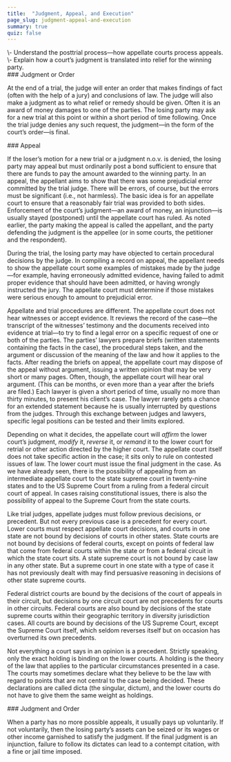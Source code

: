 ```yaml
---
title:  "Judgment, Appeal, and Execution"
page_slug: judgment-appeal-and-execution
summary: true
quiz: false
---
```

<div className="content-chunk" data-subsection-id = "learning-objectives-49pt">
<Info title="LEARNING OBJECTIVES">\- Understand the posttrial process—how appellate courts process appeals.  
\- Explain how a court’s judgment is translated into relief for the winning party.</Info>
</div>
<div className="content-chunk" data-subsection-id = "Judgment-or-Order-343t">
### Judgment or Order

  
At the end of a trial, the judge will enter an order that makes findings of fact (often with the help of a jury) and conclusions of law. The judge will also make a judgment as to what relief or remedy should be given. Often it is an award of money damages to one of the parties. The losing party may ask for a new trial at this point or within a short period of time following. Once the trial judge denies any such request, the judgment—in the form of the court’s order—is final.
</div>
<div className="content-chunk" data-subsection-id = "Appeal-344t">
### Appeal

  
If the loser’s motion for a new trial or a judgment n.o.v. is denied, the losing party may appeal but must ordinarily post a bond sufficient to ensure that there are funds to pay the amount awarded to the winning party. In an appeal, the appellant aims to show that there was some prejudicial error committed by the trial judge. There will be errors, of course, but the errors must be significant (i.e., not harmless). The basic idea is for an appellate court to ensure that a reasonably fair trial was provided to both sides. Enforcement of the court’s judgment—an award of money, an injunction—is usually stayed (postponed) until the appellate court has ruled. As noted earlier, the party making the appeal is called the appellant, and the party defending the judgment is the appellee (or in some courts, the petitioner and the respondent).

During the trial, the losing party may have objected to certain procedural decisions by the judge. In compiling a record on appeal, the appellant needs to show the appellate court some examples of mistakes made by the judge—for example, having erroneously admitted evidence, having failed to admit proper evidence that should have been admitted, or having wrongly instructed the jury. The appellate court must determine if those mistakes were serious enough to amount to prejudicial error.

Appellate and trial procedures are different. The appellate court does not hear witnesses or accept evidence. It reviews the record of the case—the transcript of the witnesses’ testimony and the documents received into evidence at trial—to try to find a legal error on a specific request of one or both of the parties. The parties’ lawyers prepare briefs (written statements containing the facts in the case), the procedural steps taken, and the argument or discussion of the meaning of the law and how it applies to the facts. After reading the briefs on appeal, the appellate court may dispose of the appeal without argument, issuing a written opinion that may be very short or many pages. Often, though, the appellate court will hear oral argument. (This can be months, or even more than a year after the briefs are filed.) Each lawyer is given a short period of time, usually no more than thirty minutes, to present his client’s case. The lawyer rarely gets a chance for an extended statement because he is usually interrupted by questions from the judges. Through this exchange between judges and lawyers, specific legal positions can be tested and their limits explored.

Depending on what it decides, the appellate court will _affirm_ the lower court’s judgment, _modify_ it, _reverse_ it, or _remand_ it to the lower court for retrial or other action directed by the higher court. The appellate court itself does not take specific action in the case; it sits only to rule on contested issues of law. The lower court must issue the final judgment in the case. As we have already seen, there is the possibility of appealing from an intermediate appellate court to the state supreme court in twenty-nine states and to the US Supreme Court from a ruling from a federal circuit court of appeal. In cases raising constitutional issues, there is also the possibility of appeal to the Supreme Court from the state courts.

Like trial judges, appellate judges must follow previous decisions, or precedent. But not every previous case is a precedent for every court. Lower courts must respect appellate court decisions, and courts in one state are not bound by decisions of courts in other states. State courts are not bound by decisions of federal courts, except on points of federal law that come from federal courts within the state or from a federal circuit in which the state court sits. A state supreme court is not bound by case law in any other state. But a supreme court in one state with a type of case it has not previously dealt with may find persuasive reasoning in decisions of other state supreme courts.

Federal district courts are bound by the decisions of the court of appeals in their circuit, but decisions by one circuit court are not precedents for courts in other circuits. Federal courts are also bound by decisions of the state supreme courts within their geographic territory in diversity jurisdiction cases. All courts are bound by decisions of the US Supreme Court, except the Supreme Court itself, which seldom reverses itself but on occasion has overturned its own precedents.

Not everything a court says in an opinion is a precedent. Strictly speaking, only the exact holding is binding on the lower courts. A holding is the theory of the law that applies to the particular circumstances presented in a case. The courts may sometimes declare what they believe to be the law with regard to points that are not central to the case being decided. These declarations are called dicta (the singular, dictum), and the lower courts do not have to give them the same weight as holdings.
</div>
<div className="content-chunk" data-subsection-id = "Judgment-and-Order-345t">
### Judgment and Order

  
When a party has no more possible appeals, it usually pays up voluntarily. If not voluntarily, then the losing party’s assets can be seized or its wages or other income garnished to satisfy the judgment. If the final judgment is an injunction, failure to follow its dictates can lead to a contempt citation, with a fine or jail time imposed.
</div>
